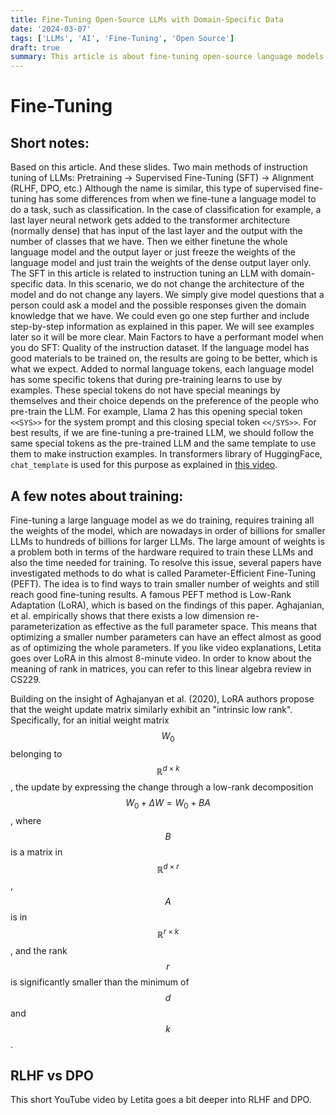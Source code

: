 ```yaml
---
title: Fine-Tuning Open-Source LLMs with Domain-Specific Data
date: '2024-03-07'
tags: ['LLMs', 'AI', 'Fine-Tuning', 'Open Source']
draft: true
summary: This article is about fine-tuning open-source language models with domain-specific data. 
---
```


# Fine-Tuning

## Short notes:
Based on this article. And these slides.
Two main methods of instruction tuning of LLMs:
Pretraining → Supervised Fine-Tuning (SFT) → Alignment (RLHF, DPO, etc.)
Although the name is similar, this type of supervised fine-tuning has some 
differences from when we fine-tune a language model to do a task, such as classification. 
In the case of classification for example, a last layer neural network gets added to 
the transformer architecture (normally dense) that has input of the last layer and 
the output with the number of classes that we have. Then we either finetune the 
whole language model and the output layer or just freeze the weights of the language model 
and just train the weights of the dense output layer only. 
The SFT in this article is related to instruction tuning an LLM with domain-specific data. 
In this scenario, we do not change the architecture of the model and do not change any layers. 
We simply give model questions that a person could ask a model and the possible responses given 
the domain knowledge that we have. We could even go one step further and include step-by-step 
information as explained in this paper. We will see examples later so it will be more clear.
Main Factors to have a performant model when you do SFT:
Quality of the instruction dataset. If the language model has good materials to be trained on, 
the results are going to be better, which is what we expect.
Added to normal language tokens, each language model has some specific tokens that 
during pre-training learns to use by examples. These special tokens do not have special meanings 
by themselves and their choice depends on the preference of the people who pre-train the LLM. 
For example, Llama 2 has this opening special token ```<<SYS>>``` for the system prompt and this 
closing special token ```<</SYS>>```. For best results, if we are fine-tuning a pre-trained LLM, 
we should follow the same special tokens as the pre-trained LLM and the same template to 
use them to make instruction examples. In transformers library of HuggingFace, ```chat_template``` is used for this purpose 
as explained in [this video](https://youtu.be/QXVCqtAZAn4?t=2169).

## A few notes about training:

Fine-tuning a large language model as we do training, requires training all the weights of 
the model, which are nowadays in order of billions for smaller LLMs to hundreds of billions 
for larger LLMs. The large amount of weights is a problem both in terms of the hardware 
required to train these LLMs and also the time needed for training. To resolve this issue, 
several papers have investigated methods to do what is called Parameter-Efficient Fine-Tuning (PEFT).
 The idea is to find ways to train smaller number of weights and still reach good fine-tuning results. 
 A famous PEFT method is Low-Rank Adaptation (LoRA), which is based on the findings of this paper. 
 Aghajanian, et al. empirically shows that there exists a low dimension re-parameterization as effective as 
 the full parameter space. This means that optimizing a smaller number parameters can have an effect almost 
 as good as of optimizing the whole parameters. If you like video explanations, Letita goes over LoRA in this 
 almost 8-minute video. In order to know about the meaning of rank in matrices, you can refer to this linear algebra 
 review in CS229.

Building on the insight of Aghajanyan et al. (2020), LoRA authors propose that the weight 
update matrix similarly exhibit an "intrinsic low rank". Specifically, for an initial weight 
matrix $$W_0$$ belonging to $$\mathbb{R}^{d\times k}$$, the update by expressing the 
change through a low-rank decomposition $$W_0+\Delta W = W_0 + BA$$, 
where $$B$$ is a matrix in $$\mathbb{R}^{d\times r}$$, $$A$$ is in $$\mathbb{R}^{r\times k}$$, 
and the rank $$r$$ is significantly smaller than the minimum of $$d$$ and $$k$$.

## RLHF vs DPO
This short YouTube video by Letita goes a bit deeper into RLHF and DPO.
